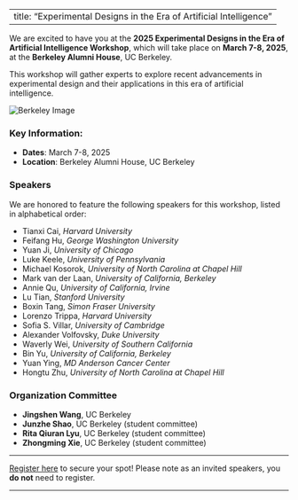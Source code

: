 
---
title: "Experimental Designs in the Era of Artificial Intelligence"
---


We are excited to have you at the **2025 Experimental Designs in the Era of Artificial Intelligence Workshop**, which will take place on **March 7-8, 2025**, at the **Berkeley Alumni House**, UC Berkeley.

This workshop will gather experts to explore recent advancements in experimental design and their applications in this era of artificial intelligence. 

![Berkeley Image](berkeley_photo_1.png)  <!-- Placeholder for the image -->

### Key Information:
- **Dates**: March 7-8, 2025
- **Location**: Berkeley Alumni House, UC Berkeley

### Speakers
We are honored to feature the following speakers for this workshop, listed in alphabetical order:

- Tianxi Cai, *Harvard University*
- Feifang Hu, *George Washington University*
- Yuan Ji, *University of Chicago*
- Luke Keele, *University of Pennsylvania*
- Michael Kosorok, *University of North Carolina at Chapel Hill*
- Mark van der Laan, *University of California, Berkeley*
- Annie Qu, *University of California, Irvine*
- Lu Tian, *Stanford University*
- Boxin Tang, *Simon Fraser University*
- Lorenzo Trippa, *Harvard University*
- Sofia S. Villar, *University of Cambridge*
- Alexander Volfovsky, *Duke University*
- Waverly Wei, *University of Southern California *
- Bin Yu, *University of California, Berkeley*
- Yuan Ying, *MD Anderson Cancer Center*
- Hongtu Zhu, *University of North Carolina at Chapel Hill*


### Organization Committee

- **Jingshen Wang**, UC Berkeley
- **Junzhe Shao**, UC Berkeley (student committee)
- **Rita Qiuran Lyu**, UC Berkeley (student committee)
- **Zhongming Xie**, UC Berkeley (student committee)



---

[Register here](registration.html) to secure your spot! Please note as an invited speakers, you **do not** need to register. 

---
